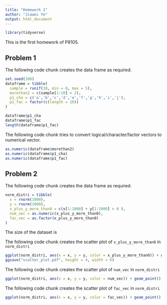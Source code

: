 ```yaml
---
title: "Homework 1"
author: "Jiawei Ye"
output: html_document
---
```


```r
library(tidyverse)
```


This is the first homework of P8105.

## Problem 1

The following code chunk creates the data frame as required. 
```r
set.seed(100)
dataframe = tibble(
  sample = runif(10, min = 0, max = 5),
  morethan2 = c(sample[1:10] > 2),
  p1_cha = c('a','b','c','d','e','f','g','h','i','j'),
  p1_fac = factor(c(length = 10))
)

dataframe$p1_cha
dataframe$p1_fac
length(dataframe$p1_fac)
```

The following code chunk tries to convert logical/character/factor vectors to numerical vector.
```r
as.numeric(dataframe$morethan2)
as.numeric(dataframe$p1_cha)
as.numeric(dataframe$p1_fac)
```

## Problem 2

The following code chunk creates the data frame as required.
```r
norm_distri = tibble(
  x = rnorm(1000),
  y = rnorm(1000),
  x_plus_y_more_than0 = c(x[1:1000] + y[1:1000] > 0 ),
  num_vec = as.numeric(x_plus_y_more_than0),
  fac_vec = as.factor(x_plus_y_more_than0)
)
```

The size of the dataset is 

The following code chunk creates the scatter plot of `x_plus_y_more_than0` in `norm_distri`
```r
ggplot(norm_distri, aes(x = x, y = y, color = x_plus_y_more_than0)) + geom_point()
ggsave("scatter_plot.pdf", height = 4, width = 6)
```

The following code chunk creates the scatter plot of `num_vec` in `norm_distri`
```r
ggplot(norm_distri, aes(x = x, y = y, color = num_vec)) + geom_point()
```

The following code chunk creates the scatter plot of `fac_vec` in `norm_distri`
```r
ggplot(norm_distri, aes(x = x, y = y, color = fac_vec)) + geom_point()
```